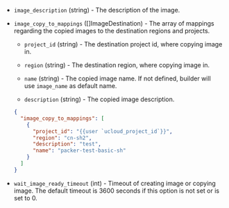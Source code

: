 <!-- Code generated from the comments of the ImageConfig struct in builder/ucloud/common/image_config.go; DO NOT EDIT MANUALLY -->

- `image_description` (string) - The description of the image.

- `image_copy_to_mappings` ([]ImageDestination) - The array of mappings regarding the copied images to the destination regions and projects.
  
   - `project_id` (string) - The destination project id, where copying image in.
  
   - `region` (string) - The destination region, where copying image in.
  
   - `name` (string) - The copied image name. If not defined, builder will use `image_name` as default name.
  
   - `description` (string) - The copied image description.
  
  ```json
  {
    "image_copy_to_mappings": [
      {
        "project_id": "{{user `ucloud_project_id`}}",
        "region": "cn-sh2",
        "description": "test",
        "name": "packer-test-basic-sh"
      }
    ]
  }
  ```

- `wait_image_ready_timeout` (int) - Timeout of creating image or copying image. The default timeout is 3600 seconds if this option
  is not set or is set to 0.
